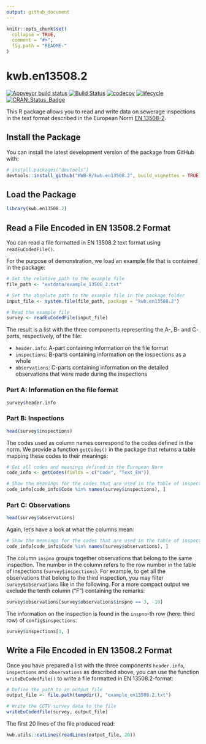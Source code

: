 ```yaml
---
output: github_document
---
```


<!-- README.md is generated from README.Rmd. Please edit that file -->

```r
knitr::opts_chunk$set(
  collapse = TRUE,
  comment = "#>",
  fig.path = "README-"
)
```

# kwb.en13508.2

[![Appveyor build status](https://ci.appveyor.com/api/projects/status/i5xx4npr86rg783h/branch/master?svg=true)](https://ci.appveyor.com/project/KWB-R/kwb-en13508-2/branch/master)
[![Build Status](https://travis-ci.org/KWB-R/kwb.en13508.2.svg?branch=master)](https://travis-ci.org/KWB-R/kwb.en13508.2)
[![codecov](https://codecov.io/github/KWB-R/kwb.en13508.2/branch/master/graphs/badge.svg)](https://codecov.io/github/KWB-R/kwb.en13508.2)
[![lifecycle](https://img.shields.io/badge/lifecycle-stable-brightgreen.svg)](https://www.tidyverse.org/lifecycle/#stable)
[![CRAN_Status_Badge](http://www.r-pkg.org/badges/version/kwb.en13508.2)](http://cran.r-project.org/package=kwb.en13508.2)

This R package allows you to read and write data on sewerage inspections in
the text format described in the European Norm 
[EN 13508-2](http://www.dwa.de/dwa/shop/shop.nsf/Produktanzeige?openform&produktid=P-DWAA-8KTG5R).

## Install the Package

You can install the latest development version of the package from GitHub with:

```r
# install.packages("devtools")
devtools::install_github("KWB-R/kwb.en13508.2", build_vignettes = TRUE)
```

## Load the Package

```r
library(kwb.en13508.2)
```

## Read a File Encoded in EN 13508.2 Format

You can read a file formatted in EN 13508.2 text format using 
`readEuCodedFile()`. 

For the purpose of demonstration, we load an example file that is contained 
in the package:

```r
# Set the relative path to the example file
file_path <- "extdata/example_13508_2.txt"

# Set the absolute path to the example file in the package folder
input_file <- system.file(file_path, package = "kwb.en13508.2")

# Read the example file
survey <- readEuCodedFile(input_file)
```

The result is a list with the three components representing the A-, B- and C-
parts, respectively, of the file:

* `header.info`: A-part containing information on the file format
* `inspections`: B-parts containing information on the inspections as a whole
* `observations`: C-parts containing information on the detailed observations 
that were made during the inspections

### Part A: Information on the file format

```r
survey$header.info
```

### Part B: Inspections

```r
head(survey$inspections)
```

The codes used as column names correspond to the codes defined in the norm. 
We provide a function `getCodes()` in the package that returns a table mapping 
these codes to their meanings:

```r
# Get all codes and meanings defined in the European Norm
code_info <- getCodes(fields = c("Code", "Text_EN"))

# Show the meanings for the codes that are used in the table of inspections
code_info[code_info$Code %in% names(survey$inspections), ]
```


### Part C: Observations

```r
head(survey$observations)
```

Again, let's have a look at what the columns mean:

```r
# Show the meanings for the codes that are used in the table of inspections
code_info[code_info$Code %in% names(survey$observations), ]
```

The column `inspno` groups together observations that belong to the same 
inspection. The number in the column refers to the row number in the table of 
inspections (`survey$inspections`). For example, to get all the observations 
that belong to the third inspection, you may filter `survey$observations` like 
in the following. For a more compact output we exclude the tenth column ("F")
containing the remarks:

```r
survey$observations[survey$observations$inspno == 3, -10]
```

The information on the inspection is found in the `inspno`-th row 
(here: third row) of `config$inspections`:

```r
survey$inspections[3, ]
```


## Write a File Encoded in EN 13508.2 Format

Once you have prepared a list with the three components `header.info`, 
`inspections` and `observations` as described above, you can use the function
`writeEuCodedFile()` to write a file formatted in EN 13508.2-format:

```r
# Define the path to an output file
output_file <- file.path(tempdir(), "example_en13508.2.txt")

# Write the CCTV survey data to the file
writeEuCodedFile(survey, output_file)
```
The first 20 lines of the file produced read:

```r
kwb.utils::catLines(readLines(output_file, 20))
```

